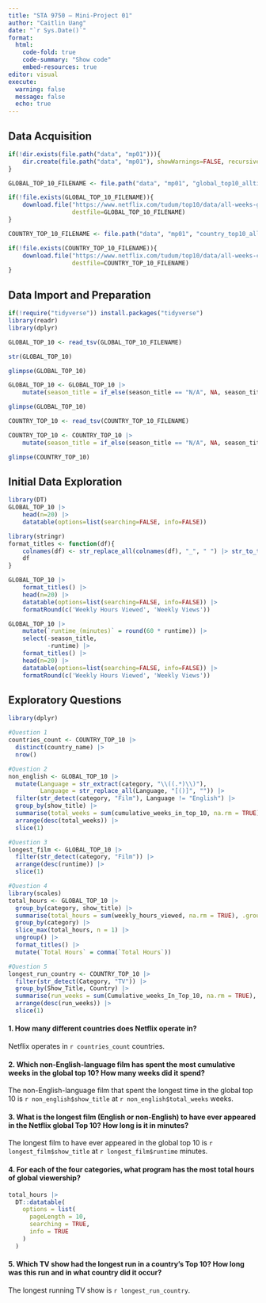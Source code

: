 ```yaml
---
title: "STA 9750 — Mini-Project 01"
author: "Caitlin Uang"
date: "`r Sys.Date()`"
format:
  html:
    code-fold: true
    code-summary: "Show code"
    embed-resources: true
editor: visual
execute:
  warning: false
  message: false
  echo: true
---
```

## Data Acquisition
```r
if(!dir.exists(file.path("data", "mp01"))){
    dir.create(file.path("data", "mp01"), showWarnings=FALSE, recursive=TRUE)
}

GLOBAL_TOP_10_FILENAME <- file.path("data", "mp01", "global_top10_alltime.csv")

if(!file.exists(GLOBAL_TOP_10_FILENAME)){
    download.file("https://www.netflix.com/tudum/top10/data/all-weeks-global.tsv", 
                  destfile=GLOBAL_TOP_10_FILENAME)
}

COUNTRY_TOP_10_FILENAME <- file.path("data", "mp01", "country_top10_alltime.csv")

if(!file.exists(COUNTRY_TOP_10_FILENAME)){
    download.file("https://www.netflix.com/tudum/top10/data/all-weeks-countries.tsv", 
                  destfile=COUNTRY_TOP_10_FILENAME)
}
```
## Data Import and Preparation
```r
if(!require("tidyverse")) install.packages("tidyverse")
library(readr)
library(dplyr)

GLOBAL_TOP_10 <- read_tsv(GLOBAL_TOP_10_FILENAME)
```

```r
str(GLOBAL_TOP_10)
```

```r
glimpse(GLOBAL_TOP_10)
```

```r
GLOBAL_TOP_10 <- GLOBAL_TOP_10 |>
    mutate(season_title = if_else(season_title == "N/A", NA, season_title))

glimpse(GLOBAL_TOP_10)
```

```r
COUNTRY_TOP_10 <- read_tsv(COUNTRY_TOP_10_FILENAME)

COUNTRY_TOP_10 <- COUNTRY_TOP_10 |>
    mutate(season_title = if_else(season_title == "N/A", NA, season_title))

glimpse(COUNTRY_TOP_10)

```
## Initial Data Exploration
```r
library(DT)
GLOBAL_TOP_10 |> 
    head(n=20) |>
    datatable(options=list(searching=FALSE, info=FALSE))
```

```r
library(stringr)
format_titles <- function(df){
    colnames(df) <- str_replace_all(colnames(df), "_", " ") |> str_to_title()
    df
}

GLOBAL_TOP_10 |> 
    format_titles() |>
    head(n=20) |>
    datatable(options=list(searching=FALSE, info=FALSE)) |>
    formatRound(c('Weekly Hours Viewed', 'Weekly Views'))
```

```r
GLOBAL_TOP_10 |> 
    mutate(`runtime_(minutes)` = round(60 * runtime)) |>
    select(-season_title, 
           -runtime) |>
    format_titles() |>
    head(n=20) |>
    datatable(options=list(searching=FALSE, info=FALSE)) |>
    formatRound(c('Weekly Hours Viewed', 'Weekly Views'))
```
## Exploratory Questions
```r
library(dplyr)

#Question 1
countries_count <- COUNTRY_TOP_10 |>
  distinct(country_name) |>
  nrow()

#Question 2
non_english <- GLOBAL_TOP_10 |>
  mutate(Language = str_extract(category, "\\((.*)\\)"),
         Language = str_replace_all(Language, "[()]", "")) |>
  filter(str_detect(category, "Film"), Language != "English") |>
  group_by(show_title) |>
  summarise(total_weeks = sum(cumulative_weeks_in_top_10, na.rm = TRUE)) |>
  arrange(desc(total_weeks)) |>
  slice(1)

#Question 3
longest_film <- GLOBAL_TOP_10 |>
  filter(str_detect(category, "Film")) |>
  arrange(desc(runtime)) |>
  slice(1)

#Question 4
library(scales)
total_hours <- GLOBAL_TOP_10 |>
  group_by(category, show_title) |>
  summarise(total_hours = sum(weekly_hours_viewed, na.rm = TRUE), .groups = "drop") |>
  group_by(category) |>
  slice_max(total_hours, n = 1) |>
  ungroup() |>
  format_titles() |>
  mutate(`Total Hours` = comma(`Total Hours`))

#Question 5
longest_run_country <- COUNTRY_TOP_10 |>
  filter(str_detect(Category, "TV")) |>
  group_by(Show_Title, Country) |>
  summarise(run_weeks = sum(Cumulative_weeks_In_Top_10, na.rm = TRUE), .groups = "drop") |>
  arrange(desc(run_weeks)) |>
  slice(1)

```

#### 1. How many different countries does Netflix operate in?

Netflix operates in `r countries_count` countries.

#### 2. Which non-English-language film has spent the most cumulative weeks in the global top 10? How many weeks did it spend?

The non-English-language film that spent the longest time in the global top 10 is `r non_english$show_title` at `r non_english$total_weeks` weeks.

#### 3. What is the longest film (English or non-English) to have ever appeared in the Netflix global Top 10? How long is it in minutes?

The longest film to have ever appeared in the global top 10 is `r longest_film$show_title` at `r longest_film$runtime` minutes.

#### 4. For each of the four categories, what program has the most total hours of global viewership?

```r
total_hours |>
  DT::datatable(
    options = list(
      pageLength = 10,
      searching = TRUE,
      info = TRUE
    )
  )
```
#### 5. Which TV show had the longest run in a country’s Top 10? How long was this run and in what country did it occur?

The longest running TV show is `r longest_run_country`.

